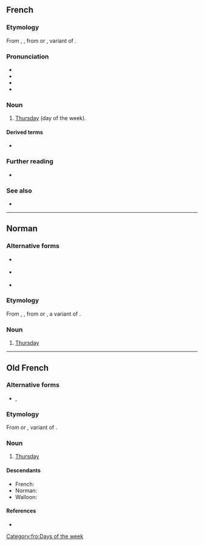 {{also|Jeudi}}
==French==

===Etymology===
From {{inh|fr|fro|jeudi}}, {{m|fro|jusdi}}, from {{inh|fr|la||Jovis diēs}} or {{m|la||Iovis diēs}}, variant of {{m|la|diēs Iovis||day of Jupiter}}.

===Pronunciation===
* {{IPA|/ʒø.di/|lang=fr}}
* {{audio|Fr-jeudi-fr-ouest.ogg|Audio (France)|lang=fr}}
* {{rhymes|i|lang=fr}}
* {{homophones|jeudis|lang=fr}}

===Noun===
{{fr-noun|m}}

# [[Thursday]] (day of the week).

====Derived terms====
* {{l|fr|la semaine des quatre jeudis}}

===Further reading===
* {{R:TLFi}}

===See also===
* {{list:days of the week/fr}}

----

==Norman==

===Alternative forms===
* {{l|nrf|Jeudi}} {{qualifier|Jersey}}
* {{l|nrf|jéeudi}} {{qualifier|continental Normandy}}
* {{l|nrf|djödi}} {{qualifier|Sark}}

===Etymology===
From {{inh|nrf|fro|jeudi}}, {{m|fro|jusdi}}, from {{inh|nrf|la||Jovis diēs}} or {{m|la||Iovis diēs}}, a variant of {{m|la|diēs Iovis||day of Jupiter}}.

===Noun===
{{nrf-noun|m}}

# {{lb|nrf|Guernsey}} [[Thursday]]

{{topics|nrf|Days of the week}}

----

==Old French==

===Alternative forms===
* {{l|fro|jusdi}}, {{l|fro|juesdi}}

===Etymology===
From {{inh|fro|la||Jovis diēs}} or {{m|la||Iovis diēs}}, variant of {{m|la|diēs Iovis}}.

===Noun===
{{fro-noun|m}}

# [[Thursday]]

====Descendants====
* French: {{l|fr|jeudi}}
* Norman: {{l|nrf|jeudi}}
* Walloon: {{l|wa|djudi}}

====References====
* {{R:Godefroy|supplement=1}}<!--contains a long list of alternative forms, too long to list here-->

[[Category:fro:Days of the week]]